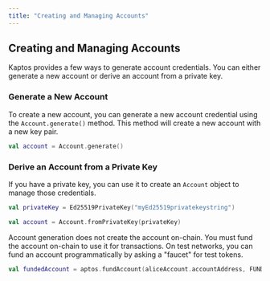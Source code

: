 ```yaml
---
title: "Creating and Managing Accounts"
---
```


## Creating and Managing Accounts

Kaptos provides a few ways to generate account credentials. You can either
generate a new account or derive an account from a private key.

### Generate a New Account

To create a new account, you can generate a new account credential using the
`Account.generate()` method. This method will create a new account with a new
key pair.

```kotlin
val account = Account.generate()
```

### Derive an Account from a Private Key

If you have a private key, you can use it to create an `Account` object to manage
those credentials.

```kotlin
val privateKey = Ed25519PrivateKey("myEd25519privatekeystring")

val account = Account.fromPrivateKey(privateKey)
```

Account generation does not create the account on-chain. You must fund the account
on-chain to use it for transactions. On test networks, you can fund an account
programmatically by asking a "faucet" for test tokens.

```kotlin
val fundedAccount = aptos.fundAccount(aliceAccount.accountAddress, FUNDING_AMOUNT)
```
